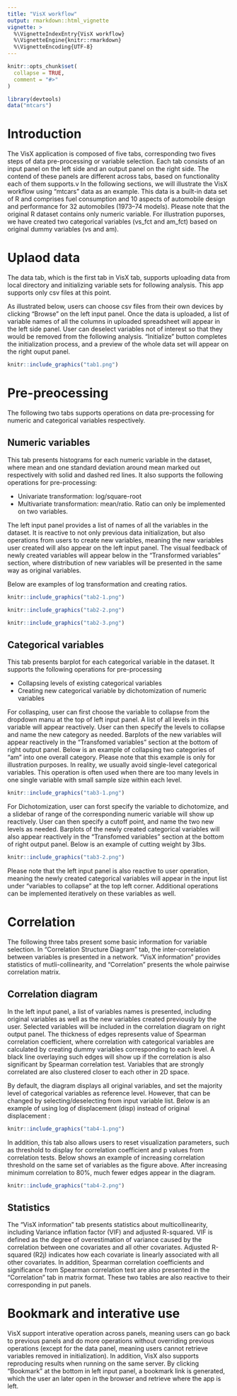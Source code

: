 ```yaml
---
title: "VisX workflow"
output: rmarkdown::html_vignette
vignette: >
  %\VignetteIndexEntry{VisX workflow}
  %\VignetteEngine{knitr::rmarkdown}
  %\VignetteEncoding{UTF-8}
---
```


```r
knitr::opts_chunk$set(
  collapse = TRUE,
  comment = "#>"
)
```

```r
library(devtools)
data("mtcars")
```

# Introduction 

The VisX application is composed of five tabs, corresponding two fives steps of data pre-processing or variable selection. Each tab consists of an input panel on the left side and an output panel on the right side. The contend of these panels are different across tabs, based on functionality each of them supports.v In the following sections, we will illustrate the VisX workflow using "mtcars" data as an example. This data is a built-in data set of R and comprises fuel consumption and 10 aspects of automobile design and performance for 32 automobiles (1973--74 models). Please note that the original R dataset contains only numeric variable. For illustration puporses, we have created two categorical variables (vs_fct and am_fct) based on original dummy variables (vs and am). 

# Uplaod data

The data tab, which is the first tab in VisX tab, supports uploading data from local directory and initializing variable sets for following analysis. This app supports only csv files at this point. 

As illustrated below, users can choose csv files from their own devices by clicking "Browse" on the left input panel. Once the data is uploaded, a list of variable names of all the columns in uploaded spreadsheet will appear in the left side panel. User can deselect variables not of interest so that they would be removed from the following analysis. "Initialize" button completes the initialization process, and a preview of the whole data set will appear on the right ouput panel. 

```r
knitr::include_graphics("tab1.png")
```


# Pre-preocessing

The following two tabs supports operations on data pre-processing for numeric and categorical variables respectively. 

## Numeric variables

This tab presents histograms for each numeric variable in the dataset, where mean and one standard deviation around mean marked out respectively with solid and dashed red lines. It also supports the following operations for pre-processing:

- Univariate transformation: log/square-root
- Multivariate transformation: mean/ratio. Ratio can only be implemented on two variables. 

The left input panel provides a list of names of all the variables in the dataset. It is reactive to not only previous data initialization, but also operations from users to create new variables, meaning the new variables user created will also appear on the left input panel. The visual feedback of newly created variables will appear below in the "Transformed variables" section, where distribution of new variables will be presented in the same way as original variables. 

Below are examples of log transformation and creating ratios. 

```r
knitr::include_graphics("tab2-1.png")
```

```r
knitr::include_graphics("tab2-2.png")
```

```r
knitr::include_graphics("tab2-3.png")
```


## Categorical variables

This tab presents barplot for each categorical variable in the dataset. It supports the following operations for pre-processing

- Collapsing levels of existing categorical variables
- Creating new categorical variable by dichotomization of numeric variables

For collasping, user can first choose the variable to collapse from the dropdown manu at the top of left input panel. A list of all levels in this variable will appear reactively. User can then specify the levels to collapse and name the new category as needed. Barplots of the new variables will appear reactively in the "Transfomed variables" section at the bottom of right output panel. Below is an example of collapsing two categories of "am" into one overall category. Please note that this example is only for illustration purposes. In reality, we usually avoid single-level categorical variables. This operation is often used when there are too many levels in one single variable with small sample size within each level. 

```r
knitr::include_graphics("tab3-1.png")
```

For Dichotomization, user can forst specify the variable to dichotomize, and a slidebar of range of the corresponding numeric variable will show up reactively. User can then specify a cutoff point, and name the two new levels as needed. Barplots of the newly created categorical variables will also appear reactively in the "Transfomed variables" section at the bottom of right output panel. Below is an example of cutting weight by 3lbs. 

```r
knitr::include_graphics("tab3-2.png")
```


Please note that the left input panel is also reactive to user operation, meaning the newly created categorical variables will appear in the input list under "variables to collapse" at the top left corner. Additional operations can be implemented iteratively on these variables as well. 

# Correlation

The following three tabs present some basic information for variable selection. In "Correlation Structure Diagram" tab, the inter-correlation between variables is presented in a network. "VisX information" provides statistics of mutli-collinearity, and "Correlation" presents the whole pairwise correlation matrix. 

## Correlation diagram

In the left input panel, a list of variables names is presented, including original variables as well as the new variables created previously by the user. Selected variables will be included in the correlation diagram on right output panel. The thickness of edges represents value of Spearman correlation coefficient, where correlation with categorical variables are calculated by creating dummy variables corresponding to each level. A black line overlaying such edges will show up if the correlation is also significant by Spearman correlation test. Variables that are strongly correlated are also clustered closer to each other in 2D space.

By default, the diagram displays all original variables, and set the majority level of categorical variables as reference level. However, that can be changed by selecting/deselecting from input variable list. Below is an example of using log of displacement (disp) instead of original displacement : 


```r
knitr::include_graphics("tab4-1.png")
```

In addition, this tab also allows users to reset visualization parameters, such as threshold to display for correlation coefficient and p values from correlation tests. Below shows an example of increasing correlation threshold on the same set of variables as the figure above. After increasing minimum correlation to 80%, much fewer edges appear in the diagram.

```r
knitr::include_graphics("tab4-2.png")
```

## Statistics

The "VisX information" tab presents statistics about multicollinearity, including Variance inflation factor (VIF) and adjusted R-squared. VIF is defined as the degree of overestimation of variance caused by the correlation between one covariates and all other covariates. Adjusted R-squared (R2j) indicates how each covariate is linearly associated with all other covariates. In addition, Spearman correlation coefficients and significance from Spearman correlation test are also presented in the "Correlation" tab in matrix format. These two tables are also reactive to their corresponding in put panels. 

# Bookmark and interative use

VisX support interative operation across panels, meaning users can go back to previous panels and do more operations without overriding previous operations (except for the data panel, meaning users cannot retrieve variables removed in initialization). In addition, VisX also supports reproducing results when running on the same server. By clicking "Bookmark" at the bottom in left input panel, a bookmark link is generated, which the user an later open in the browser and retrieve where the app is left. 








